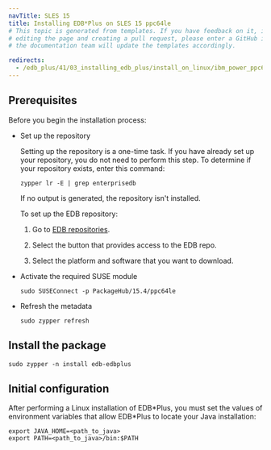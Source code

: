 ```yaml
---
navTitle: SLES 15
title: Installing EDB*Plus on SLES 15 ppc64le
# This topic is generated from templates. If you have feedback on it, instead of
# editing the page and creating a pull request, please enter a GitHub issue and
# the documentation team will update the templates accordingly.

redirects:
  - /edb_plus/41/03_installing_edb_plus/install_on_linux/ibm_power_ppc64le/edbplus_sles15_ppcle
---
```


## Prerequisites

Before you begin the installation process:

- Set up the repository

  Setting up the repository is a one-time task. If you have already set up your repository, you do not need to perform this step.
  To determine if your repository exists, enter this command:

  `zypper lr -E | grep enterprisedb`

  If no output is generated, the repository isn't installed.

  To set up the EDB repository:

  1. Go to [EDB repositories](https://www.enterprisedb.com/repos-downloads).

  1. Select the button that provides access to the EDB repo.

  1. Select the platform and software that you want to download.

- Activate the required SUSE module

  ```shell
  sudo SUSEConnect -p PackageHub/15.4/ppc64le

  ```

- Refresh the metadata
  ```shell
  sudo zypper refresh
  ```

## Install the package

```shell
sudo zypper -n install edb-edbplus
```

## Initial configuration

After performing a Linux installation of EDB\*Plus, you must set the values of environment variables that allow EDB\*Plus to locate your Java installation:

```shell
export JAVA_HOME=<path_to_java>
export PATH=<path_to_java>/bin:$PATH
```
